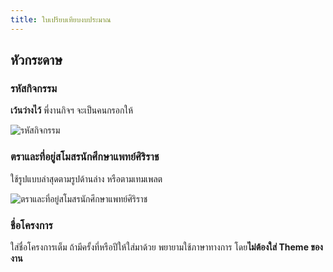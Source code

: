 ```yaml
---
title: ใบเปรียบเทียบงบประมาณ
---
```


<CardGroup cols={2}>
  <Card
    title="เทมเพลตใบเปิดโครงการ"
    icon="file-vector"
    href="https://drive.google.com/file/d/1IF0Rk2zMfrUyd33WvL5QlclU64LuyLzH/view?usp=drive_link"
  />
  <Card
    title="ตัวอย่างใบเปิดโครงการ"
    icon="file-check"
    href="https://drive.google.com/file/d/1GKpPbsnAs6kGCIiZaSgXWIAkCSScxF2f/view?usp=drive_link"
  />
</CardGroup>

## หัวกระดาษ

### รหัสกิจกรรม

**เว้นว่างไว้** พี่งานกิจฯ จะเป็นคนกรอกให้

![รหัสกิจกรรม](/images/sop/proj/project_open_header_projid.png)

### ตราและที่อยู่สโมสรนักศึกษาแพทย์ศิริราช

ใช้รูปแบบล่าสุดตามรูปด้านล่าง หรือตามเทมเพลต

![ตราและที่อยู่สโมสรนักศึกษาแพทย์ศิริราช](/images/sop/proj/project_open_header_logo.png)

### ชื่อโครงการ

ใส่ชื่อโครงการเต็ม ถ้ามีครั้งที่หรือปีให้ใส่มาด้วย พยายามใช้ภาษาทางการ โดย**ไม่ต้องใส่ Theme ของงาน**